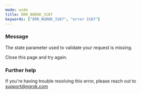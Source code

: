 ```yaml
---
mode: wide
title: ERR_NGROK_3107
keywords: ["ERR_NGROK_3107", "error 3107"]
---
```



### Message

The state parameter used to validate your request is missing.

Close this page and try again.

<ErrorDetails />

### Further help

If you're having trouble resolving this error, please reach out to [support@ngrok.com](mailto:support@ngrok.com?subject=Help%20with%20ERR_NGROK_3107)
